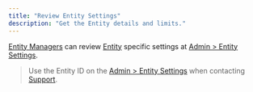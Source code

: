 ```yaml
---
title: "Review Entity Settings"
description: "Get the Entity details and limits."
---
```


[Entity Managers](/guides/dashboard/roles#entity-manager) can review [Entity](/guides/dashboard/organization#entity) specific settings at [Admin > Entity Settings](https://dashboard.paxos.com/admin).

> Use the Entity ID on the [Admin > Entity Settings](https://dashboard.paxos.com/admin) when contacting [Support](https://support.paxos.com/hc/en-us/requests/new).